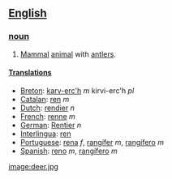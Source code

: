 ==[[English]]==

===[[noun]]===
#[[Mammal]] [[animal]] with [[antler]]s.

====[[Translation]]s====
*[[Breton]]: [[karv-erc'h]] ''m'' kirvi-erc'h ''pl''
*[[Catalan]]: [[ren]] ''m''
*[[Dutch]]: [[rendier]] ''n''
*[[French]]: [[renne]] ''m''
*[[German]]: [[Rentier]] ''n''
*[[Interlingua]]: [[ren]]
*[[Portuguese]]: [[rena]] ''f'', [[rangífer]] ''m'', [[rangífero]] ''m''
*[[Spanish]]: [[reno]] ''m'', [[rangífero]] ''m''

[[image:deer.jpg]]